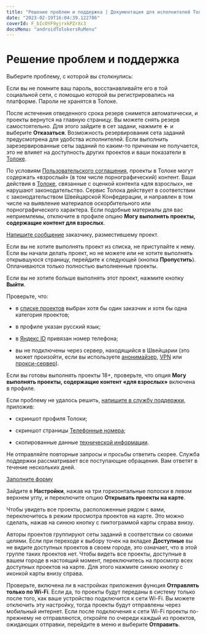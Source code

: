 ```yaml
---
title: "Решение проблем и поддержка | Документация для исполнителей Толоки"
date: "2023-02-19T16:04:39.122786"
coverId: F_bIcOYF9yjrxkPZrXc3
docsMenu: "androidTolokersRuMenu"
---
```



# Решение проблем и поддержка

Выберите проблему, с которой вы столкнулись:

<Cut title="Проблема с регистрацией или входом">

<RuTroubleshootingContent1/>

<Cut title="Не помню логин или пароль">

Если вы не помните ваш пароль, восстанавливайте его в той социальной сети, с помощью которой вы регистрировались на платформе. Пароли не хранятся в Толоке.

</Cut>

<RuTroubleshootingContent2/>

</Cut>

<RuTroubleshootingContent12/>

<Cut title="Вопрос о проектах">

<RuTroubleshootingContent13/>

<Cut title="Как снять резерв с сета заданий?">

После истечения отведенного срока резерв снимется автоматически, и проекты вернутся на главную страницу. Вы можете снять резерв самостоятельно. Для этого зайдите в сет задани, нажмите **←** и выберите **Отказаться**. Возможность резервирования сета заданий предусмотрена для удобства исполнителей. Если выполнить зарезервированные сеты заданий по каким-то причинам не получается, это не влияет на доступность других проектов и ваши показатели в [Толоке](https://toloka.ai/tolokers/ru/).

</Cut>

<Cut title="Вопрос о контенте проектов">

<Cut title="Проект содержит контент 18+">

По условиям [Пользовательского соглашения](https://join.toloka.ai/legal/user-agreement-ru/), проекты в Толоке могут содержать «взрослый» (в том числе порнографический) контент. Ваши действия в [Толоке](https://toloka.ai/tolokers/ru/), связанные с оценкой контента «для взрослых», не нарушают законодательство. Сервис Толока действует в соответствии с законодательством Швейцарской Конфедерации, и направлен в том числе на выявление материалов оскорбительного или порнографического характера. Если подобные материалы для вас неприемлемы, отключите в профиле опцию **Могу выполнять проекты, содержащие контент для взрослых**.

</Cut>

<RuTroubleshootingContent3/>

</Cut>

<Cut title="Вопрос о конкретном проекте">

[Напишите сообщение](../../messages#requester) заказчику, разместившему проект.

<RuTroubleshootingContent4/>

</Cut>

<RuTroubleshootingContent14/>

<Cut title="Что делать, если я получил проект, которое не хочу выполнять?">

Если вы не хотите выполнять проект из списка, не приступайте к нему. Если вы начали делать проект, но не можете или не хотите выполнять открывшуюся страницу, перейдите к следующей (кнопка **Пропустить**). Оплачиваются только полностью выполненные проекты.

Если вы не хотите больше выполнять этот проект, нажмите кнопку **Выйти**.

</Cut>

<RuTroubleshootingContent5/>

<Cut title="В списке нет ни одного проекта">

Проверьте, что:

- в [списке проектов](../../task-select) выбран хотя бы один заказчик и хотя бы одна категория проектов;

- в профиле указан русский язык;

- в [Яндекс ID](https://passport.yandex.ru/profile/phones) привязан номер телефона;

- вы не подключены через сервер, находящийся в Швейцарии (это может произойти, если вы используете [анонимайзер](https://ru.wikipedia.org/wiki/Анонимайзер), [VPN](https://ru.wikipedia.org/wiki/VPN) или [прокси-сервер](https://ru.wikipedia.org/wiki/Прокси-сервер)).

<Note mode="note" title="Примечание">

Если вы готовы выполнять проекты 18+, проверьте, что опция **Могу выполнять проекты, содержащие контент «для взрослых»** включена в профиле.

</Note>

Если проблему не удалось решить, [напишите в службу поддержки](../support?form-source=troubleshooting), приложив:

- скриншот профиля Толоки;

- скриншот страницы [Телефонные номера](https://passport.yandex.ru/profile/phones);

- скопированные данные [технической информации](https://yandex.ru/internet/).

<Note mode="note" title="Примечание">

Не отправляйте повторные запросы и просьбы ответить скорее. Служба поддержки рассматривает все поступающие обращения. Вам ответят в течение нескольких дней.

</Note>

[Заполните форму](../support?form-source=troubleshooting#contact)

</Cut>

<RuTroubleshootingContent6/>

</Cut>

<Cut title="Вопросы о мобильном приложении">

<RuTroubleshootingContent7/>

<Cut title="Как изменить тип проектов прогулка-дом?">

Зайдите в **Настройки**, нажав на три горизонтальные полоски в левом верхнем углу, и переключите опцию **Открывать проекты на карте**.

</Cut>

<Cut title="Как увидеть все проекты на карте, расположенные рядом со мной?">

Чтобы увидеть все проекты, расположенные рядом с вами, переключитесь в режим просмотра проектов на карте. Это можно сделать, нажав на синюю кнопку с пиктограммой карты справа внизу.

</Cut>

<RuTroubleshootingContent8/>

</Cut>

<Cut title="Технические вопросы">

<RuTroubleshootingContent9/>

<Cut title="Открываю проект, а точек на карте нет">

Авторы проектов группируют сеты заданий в соответствии со своими целями. Если при переходе к выбору точек на вкладке **Доступные** вы не видите доступных проектов в своем городе, это означает, что в этой группе таких проектов нет. Чтобы видеть все проекты, доступные в вашем городе в настоящий момент, переключитесь на просмотр всех доступных проектов на карте. Для этого нажмите синюю кнопку с иконкой карты внизу справа.

</Cut>

<Cut title="После нажатия «Отправить» проект остается в «Выполненных»">

Проверьте, включена ли в настройках приложения функция **Отправлять только по Wi-Fi**. Если да, то проекты будут переданы в систему только после того, как ваше устройство подключится к сети Wi-Fi. Вы можете отключить эту настройку, тогда проекты будут отправлены через мобильный интернет. Если после подключения к сети Wi-Fi проекты по-прежнему не отправляются, откройте по очереди каждый из проектов, ожидающих отправки, перейдите в меню и выберите **Отправить**.

</Cut>

<RuTroubleshootingContent10/>

</Cut>

<RuTroubleshootingContent11/>
